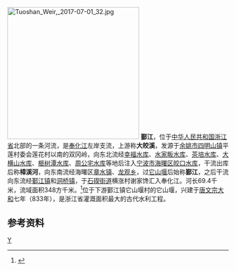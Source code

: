 [[File:Tuoshan_Weir,_2017-07-01_32.jpg|300px]]
'''鄞江'''，位于[[中华人民共和国|中华人民共和国]][[浙江省|浙江省]]北部的一条河流，是[[奉化江|奉化江]]左岸支流，上游称'''大皎溪'''，发源于[[余姚市|余姚市]][[四明山镇|四明山镇]]平莲村委会莲花村以南的双冈岭，向东北流经[[幸福水库_(余姚)|幸福水库]]、[[水家畈水库|水家畈水库]]、[[茶培水库|茶培水库]]、[[大横山水库|大横山水库]]、[[榧树潭水库|榧树潭水库]]、[[周公宅水库|周公宅水库]]等地后注入[[宁波市|宁波市]][[海曙区|海曙区]][[皎口水库|皎口水库]]，干流出库后称'''樟溪河'''，向东南流经海曙区[[章水镇|章水镇]]、[[龙观乡|龙观乡]]，过[[它山堰|它山堰]]后始称'''鄞江'''，之后干流向东流经[[鄞江镇|鄞江镇]]和[[洞桥镇_(宁波市)|洞桥镇]]，于[[石碶街道|石碶街道]]横涨村谢家馋汇入奉化江。河长69.4千米，流域面积348方千米。<ref name="中国河湖大典">{{cite book zh |author=《[[中国河湖大典|中国河湖大典]]》编纂委员会 |title=《中国河湖大典·东南诸河、台湾卷》 |format=M |edition=1 |location=北京 |publisher=中国水利水电出版社 |date=2014年12月 |pages=33页 |id= ISBN 978-7-5170-2765-2}}</ref>位于下游鄞江镇它山堰村的它山堰，兴建于[[唐文宗|唐文宗]][[大和_(唐朝)|大和]]七年（833年），是浙江省灌溉面积最大的古代水利工程。
==参考资料==
{{reflist}}

[[Category:宁波河流|Y]]